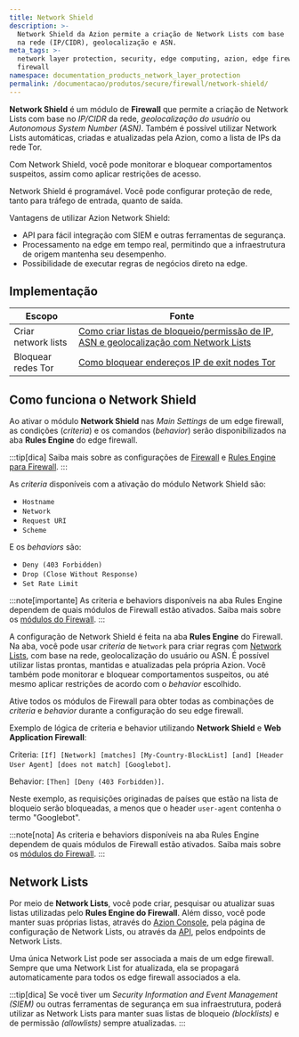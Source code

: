 ```yaml
---
title: Network Shield
description: >-
  Network Shield da Azion permite a criação de Network Lists com base
  na rede (IP/CIDR), geolocalização e ASN.
meta_tags: >-
  network layer protection, security, edge computing, azion, edge firewall,
  firewall
namespace: documentation_products_network_layer_protection
permalink: /documentacao/produtos/secure/firewall/network-shield/
---
```



**Network Shield** é um módulo de **Firewall** que permite a criação de Network Lists com base no *IP/CIDR* da rede, *geolocalização do usuário* ou *Autonomous System Number (ASN)*. Também é possível utilizar Network Lists automáticas, criadas e atualizadas pela Azion, como a lista de IPs da rede Tor.

Com Network Shield, você pode monitorar e bloquear comportamentos suspeitos, assim como aplicar restrições de acesso.

Network Shield é programável. Você pode configurar proteção de rede, tanto para tráfego de entrada, quanto de saída.

Vantagens de utilizar Azion Network Shield:

- API para fácil integração com SIEM e outras ferramentas de segurança.
- Processamento na edge em tempo real, permitindo que a infraestrutura de origem mantenha seu desempenho.
- Possibilidade de executar regras de negócios direto na edge.

## Implementação

| Escopo | Fonte  |
| ------ | ------ |
| Criar network lists | [Como criar listas de bloqueio/permissão de IP, ASN e geolocalização com Network Lists](/pt-br/documentacao/produtos/guias/blocklists-enderecos-ip-edge/) |
| Bloquear redes Tor | [Como bloquear endereços IP de exit nodes Tor](/pt-br/documentacao/produtos/guias/secure/bloquear-redes-tor/) |

## Como funciona o Network Shield

Ao ativar o módulo **Network Shield** nas *Main Settings* de um edge firewall, as condições (*criteria*) e os comandos (*behavior*) serão disponibilizados na aba **Rules Engine** do edge firewall.

:::tip[dica]
Saiba mais sobre as configurações de [Firewall](/pt-br/documentacao/produtos/secure/firewall/) e [Rules Engine para Firewall](/pt-br/documentacao/produtos/secure/firewall/rules-engine/).
:::

As *criteria* disponíveis com a ativação do módulo Network Shield são:

- `Hostname`
- `Network`
- `Request URI`
- `Scheme`

E os *behaviors* são:

- `Deny (403 Forbidden)`
- `Drop (Close Without Response)`
- `Set Rate Limit`

:::note[importante]
As criteria e behaviors disponíveis na aba Rules Engine dependem de quais módulos de Firewall estão ativados. Saiba mais sobre os [módulos do Firewall](/pt-br/documentacao/produtos/secure/edge-firewall/).
:::

A configuração de Network Shield é feita na aba **Rules Engine** do Firewall. Na aba, você pode usar *criteria* de `Network` para criar regras com [Network Lists](/pt-br/documentacao/produtos/secure/edge-firewall/network-layer-protection/network-lists/), com base na rede, geolocalização do usuário ou ASN. É possível utilizar listas prontas, mantidas e atualizadas pela própria Azion. Você também pode monitorar e bloquear comportamentos suspeitos, ou até mesmo aplicar restrições de acordo com o *behavior* escolhido.

Ative todos os módulos de Firewall para obter todas as combinações de *criteria* e *behavior* durante a configuração do seu edge firewall.

Exemplo de lógica de criteria e behavior utilizando **Network Shield** e **Web Application Firewall**:

Criteria: `[If] [Network] [matches] [My-Country-BlockList] [and] [Header User Agent] [does not match] [Googlebot]`.

Behavior: `[Then] [Deny (403 Forbidden)]`.

Neste exemplo, as requisições originadas de países que estão na lista de bloqueio serão bloqueadas, a menos que o header `user-agent` contenha o termo "Googlebot".

:::note[nota]
As criteria e behaviors disponíveis na aba Rules Engine dependem de quais módulos de Firewall estão ativados. Saiba mais sobre os [módulos do Firewall](/pt-br/documentacao/produtos/secure/edge-firewall/).
:::

<LinkButton link="/pt-br/documentacao/produtos/guias/secure/trabalhar-com-rules-engine/" label="consulte o guia trabalhar com rules engine" severity="secondary" />

## Network Lists

Por meio de **Network Lists**, você pode criar, pesquisar ou atualizar suas listas utilizadas pelo **Rules Engine do Firewall**. Além disso, você pode manter suas próprias listas, através do [Azion Console](https://console.azion.com), pela página de configuração de Network Lists, ou através da [API](https://api.azion.com/), pelos endpoints de Network Lists.

Uma única Network List pode ser associada a mais de um edge firewall. Sempre que uma Network List for atualizada, ela se propagará automaticamente para todos os edge firewall associados a ela.

<LinkButton link="/pt-br/documentacao/produtos/secure/edge-firewall/network-layer-protection/network-lists/" label="saiba mais sobre Network Lists" severity="secondary" />

:::tip[dica]
Se você tiver um *Security Information and Event Management (SIEM)* ou outras ferramentas de segurança em sua infraestrutura, poderá utilizar as Network Lists para manter suas listas de bloqueio *(blocklists)* e de permissão *(allowlists)* sempre atualizadas.
:::

